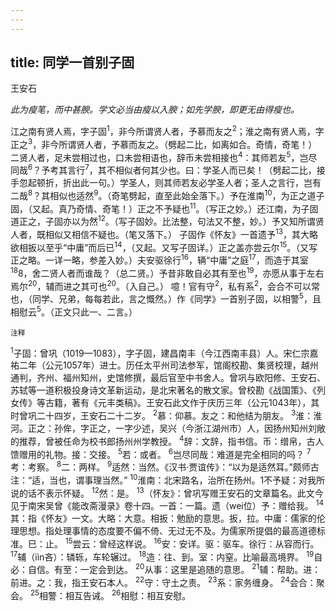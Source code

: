 ```yaml
---
---
---
```

title: 同学一首别子固
---



王安石

*此为瘦笔，而中甚腴。学文必当由瘦以入腴；如先学腴，即更无由得瘦也。*

江之南有贤人焉，字子固<sup>1</sup>，非今所谓贤人者，予慕而友之<sup>2</sup>；淮之南有贤人焉，字正之<sup>3</sup>，非今所谓贤人者，予慕而友之。（劈起二比，如离如合。奇情，奇笔！）
二贤人者，足未尝相过也，口未尝相语也，辞币未尝相接也<sup>4</sup>：其师若友<sup>5</sup>，岂尽同哉<sup>6</sup>？予考其言行<sup>7</sup>，其不相似者何其少也。曰：学圣人而已矣！（劈起二比，接手忽起顿折，折出此一句。）学圣人，则其师若友必学圣人者；圣人之言行，岂有二哉<sup>8</sup>？其相似也适然<sup>9</sup>。（奇笔劈起，直至此始全落下。）予在淮南<sup>10</sup>，为正之道子固，（又起。真乃奇情、奇笔！）正之不予疑也<sup>11</sup>。（写正之妙。）还江南，为子固道正之，子固亦以为然<sup>12</sup>。（写子固妙。比法整，句法又不整，妙。）予又知所谓贤人者，既相似又相信不疑也。（笔又落下。）
子固作《怀友》一首遗予<sup>13</sup>，其大略欲相扳以至乎“中庸”而后已<sup>14</sup>，（又起。又写子固详。）正之盖亦尝云尔<sup>15</sup>。（又写正之略。一详一略，参差入妙。）夫安驱徐行<sup>16</sup>，辆“中庸”之庭<sup>17</sup>，而造于其室<sup>18</sup>8，舍二贤人者而谁哉？（总二贤。）予昔非敢自必其有至也<sup>19</sup>，亦愿从事于左右焉尔<sup>20</sup>，辅而进之其可也<sup>20</sup>。（入自己。）
噫！官有守<sup>2</sup>，私有系<sup>2</sup>，会合不可以常也，（同学、兄弟，每每若此，言之慨然。）作《同学》一首别子固，以相警<sup>5</sup>，且相慰云<sup>5</sup>。（正文只此一、二言。）

<sup>注释</sup>

<sup>1</sup>子固：曾巩（1019—1083），字子固，建昌南丰（今江西南丰县）人。宋仁宗嘉祐二年（公元1057年）进士。历任太平州司法参军，馆阁校勘、集贤校理，越州通判，齐州、福州知州，史馆修撰，最后官至中书舍人。曾巩与欧阳修、王安石、苏轼等一道积极投身诗文革新运动，是北宋著名的散文家。曾校勘《战国策》、《列女传》等古籍，著有《元丰类稿》。王安石此文作于庆历三年（公元1043年），其时曾巩二十四岁，王安石二十二岁。
<sup>2</sup>慕：仰慕。友之：和他结为朋友。
<sup>3</sup>淮：淮河。正之：孙侔，字正之，一字少述，吴兴（今浙江湖州市）人，因扬州知州刘敞的推荐，曾被任命为校书郎扬州州学教授。
<sup>4</sup>辞：文辞，指书信。币：缯帛，古人馈赠用的礼物。接：交接。
<sup>5</sup>若：或者。
<sup>6</sup>岂尽同哉：难道是完全相同的吗？
<sup>7</sup>考：考察。
<sup>8</sup>二：两样。
<sup>9</sup>适然：当然。《汉书·贾谊传》：“以为是适然耳。”颇师古注：“适，当也，谓事理当然。”
<sup>10</sup>淮南：北宋路名，治所在扬州。1不予疑：对我所说的话不表示怀疑。
<sup>12</sup>然：是。
<sup>13</sup>（怀友》：曾巩写赠王安石的文章篇名。此文今见于南宋吴曾《能改斋漫录》卷十四。一首：一篇。遗（wei位）予：赠给我。
<sup>14</sup>其：指《怀友》一文。大略：大意。相扳：勉励的意思。扳，拉。中庸：儒家的伦理思想。指处理事情的态度要不偏不倚、无过无不及。为儒家所提倡的最高道德标准。巳：止。
<sup>15</sup>尝云：曾经这样说。
<sup>16</sup>安：安详。驱：驱车。徐行：从容而行。
<sup>17</sup>辅（iìn吝）：辚轹，车轮辗过。
<sup>18</sup>造：往、到。室：内窒。比喻最高境界。
<sup>19</sup>自必：自信。有至：一定会到达。
<sup>20</sup>从事：这里是追随的意思。
<sup>21</sup>辅：帮助。进：前进。之：我，指王安石本人。
<sup>22</sup>守：守土之责。
<sup>23</sup>系：家务缠身。
<sup>24</sup>会合：聚会。
<sup>25</sup>相警：相互告诫。
<sup>26</sup>相慰：相互安慰。